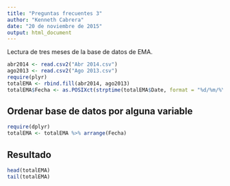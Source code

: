 ```yaml
---
title: "Preguntas frecuentes 3"
author: "Kenneth Cabrera"
date: "20 de noviembre de 2015"
output: html_document
---
```


Lectura de tres meses de la base de datos de EMA.
```r
abr2014 <- read.csv2("Abr 2014.csv")
ago2013 <- read.csv2("Ago 2013.csv")
require(plyr)
totalEMA <- rbind.fill(abr2014, ago2013)
totalEMA$Fecha <- as.POSIXct(strptime(totalEMA$Date, format = "%d/%m/%Y"))
```

## Ordenar base de datos por alguna variable

```r
require(dplyr)
totalEMA <- totalEMA %>% arrange(Fecha)
```

## Resultado
```r
head(totalEMA)
tail(totalEMA)
```

